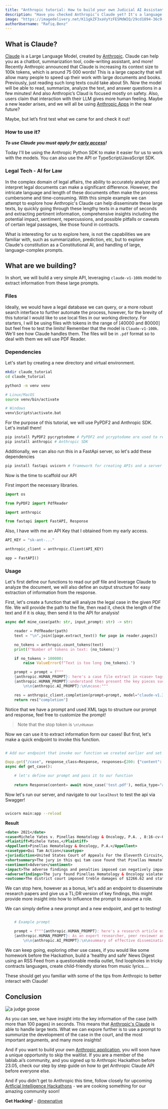 ```yaml
---
title: "Anthropic tutorial: How to build your own Judicial AI Assistant"
description: "Have you checked Anthropic’s Claude yet? It's a language model whose context size can reach 100k tokens, which is approximately 75 000 words! Let’s test out Anthropic’s Claude summarization ability!"
image: "https://imagedelivery.net/K11gkZF3xaVyYzFESMdWIQ/29cd1894-36c9-447a-06d8-a78968c94b00/full"
authorUsername: "Rafiq.Benz"
---
```


## What is Claude?

[Claude](https://lablab.ai/tech/anthropic/claude) is a Large Language Model, created by [Anthropic](https://lablab.ai/tech/anthropic). Claude can help you as a chatbot, summarization tool, code-writing assistant, and more! Recently Anthropic announced that Claude is increasing its context size to 100k tokens, which is around 75 000 words! This is a large capacity that will allow many people to speed up their work with large documents and books. Previously, just reading such long texts could take about 5h. Now the model will be able to read, summarize, analyze the text, and answer questions in a few minutes! And also Anthropic’s Claud is focused mostly on safety. Also, users claim that interaction with their LLM gives more human feeling. Maybe a new leader arises, and we will all be using [Anthropic Apps](https://lablab.ai/apps/tech/anthropic/claude) in the near future?

Maybe, but let’s first test what we came for and check it out!

### How to use it?

***To use Claude you must apply for [early access](https://www.anthropic.com/earlyaccess)!***

Today I'll be using the Anthropic Python SDK to make it easier for us to work with the models. You can also use the API or TypeScript/JavaScript SDK.

### Legal Tech - AI for Law

In the complex domain of legal affairs, the ability to accurately analyze and interpret legal documents can make a significant difference. However, the intricate language and length of these documents often make the process cumbersome and time-consuming. 
With this simple example we can attempt to explore how Anthropic's Claude can help disseminate these large texts, by quickly going through these lengthy texts in a matter of seconds and extracting pertinent information, comprehensive insights including the potential impact, sentiment, repercussions, and possible pitfalls or caveats of certain legal passages, like those found in contracts.

What is interesting for us to explore here, is not the capabilities we are familiar with, such as summarization, prediction, etc, but to explore Claude's constitution as a Constitutional AI, and handling of large, language-complex prompts.

## What are we building?

In short, we will build a very simple API, leveraging `claude-v1-100k` model to extract information from these large prompts. 

### Files

Ideally, we would have a legal database we can query, or a more robust search interface to further automate the process, however, for the brevity of this tutorial I would like to use local files in our working directory. For starters, I will be using files with tokens in the range of [40000 and 80000] but feel free to test the limits! Remember that the model is `Claude-v1-100k`. We'll see how Claude handles them. The files will be in `.pdf` format so to deal with them we will use PDF Reader.

### Dependencies
Let's start by creating a new directory and virtual environment.

```bash
mkdir claude_tutorial
cd claude_tutorial

python3 -m venv venv

# Linux/MacOS
source venv/bin/activate

# Windows
venv\Scripts\activate.bat
```

For the purpose of this tutorial, we will use PyPDF2 and Anthropic SDK. Let's install them!

```bash
pip install PyPDF2 pycryptodome # PyPDF2 and ycryptodome are used to read PDF files
pip install anthropic # Anthropic SDK
```

Additionally, we can also run this in a FastApi server, so let's add these dependencies

```bash
pip install fastapi uvicorn # framework for creating APIs and a server to serve those APIs respectively
```

Now is the time to scaffold our API

First import the necessary libraries.

```python
import os

from PyPDF2 import PdfReader

import anthropic

from fastapi import FastAPI, Response

```

Also, I have with me an API Key that I obtained from my early access.

```python
API_KEY = "sk-ant-..."

anthropic_client = anthropic.Client(API_KEY)

app = FastAPI()

```

### Usage

Let's first define our functions to read our pdf file and leverage Claude to analyze the document, we will also define an output structure for easy extraction of information from the response.

First, let's create a function that will analyze the legal case in the given PDF file. We will provide the path to the file, then read it, check the length of the text and if it is okay, then send it to the API for analysis!


```python
async def mine_case(path: str, input_prompt: str) -> str:

    reader = PdfReader(path)
    text = "\n".join([page.extract_text() for page in reader.pages])

    no_tokens = anthropic.count_tokens(text)
    print(f"Number of tokens in text: {no_tokens}")

    if no_tokens > 100000:
        raise ValueError(f"Text is too long {no_tokens}.")

    prompt = prompt = f"""
    {anthropic.HUMAN_PROMPT}: here's a case file extract in <case> tags <case>{text}<case>
    {anthropic.HUMAN_PROMPT}:understand then present the key pieces such as case ID, date, Plaintiff, Appellent, what is the case type, jurisdiction, a short summary, sentiment and its impact on business, and adverse findings, and outcome and put them in separate xml tags.
        \n\n{anthropic.AI_PROMPT}:\n\ncase:"""

    res = anthropic_client.completion(prompt=prompt, model="claude-v1.3-100k", max_tokens_to_sample=1000)
    return res["completion"]
```

Notice that we have a prompt and used XML tags to structure our prompt and response, feel free to customize the prompt!

> Note that the stop token is `\n\nHuman`

Now we can use it to extract information form our cases! But first, let's make a quick endpoint to invoke this function.

```python

# Add our endpoint that invoke our function we created earlier and set it to return response as xml

@app.get("/case", response_class=Response, responses={200: {"content": {"application/xml": {}}}})
async def get_case():

    # let's define our prompt and pass it to our function
    
    return Response(content= await mine_case('test.pdf'), media_type="application/xml")

```

Now let's run our server, and navigate to our `localhost` to test the api via Swagger!
```bash

uvicorn main:app --reload

```

**Result**

```xml
<date> 2021</date>
<case>Michele Yates v. Pinellas Hematology & Oncology, P.A. , 8:16-cv-00799- WFJ -CPT</case>
<Plaintiff>Michele Yates,</Plaintiff>
<Appellent>Pinellas Hematology & Oncology, P.A.</Appellent>
<casetype>Qui Tam Action</casetype>
<jurisdiction>United States Court of Appeals For the Eleventh Circuit</jurisdiction>
<shortsummary>The jury in this qui tam case found that Pinellas Hematology & Oncology violated the False Claims Act, 31 U.S.C. § 3729 et seq., on 214 occasions, and that the United States had sustained $755.54 in damages.The district court trebled the damages and imposed statutory minimum penalties of $1,177,000.</shortsummary>
<sentiment>Adverse</sentiment>
<impact>The adverse findings and penalties imposed can negatively impact the business and reputation of the company.</impact>
<adversefindings>The jury found Pinellas Hematology & Oncology violated the False Claims Act by defrauding the federal government through the submission of 214 false claims resulting in damages of $755.54.</adversefindings>
<outcome>The district court imposed treble damages of $2266.62 and statutory penalties of $1,177,000.</outcome>
```


We can stop here, however as a bonus, let's add an endpoint to disseminate research papers and give us a TL;DR version of key findings, this might provide more insight into how to influence the prompt to assume a role.

We can simply define a new prompt and a new endpoint, and get to testing!

```python

    # Example prompt

    prompt = f"""{anthropic.HUMAN_PROMPT}: here's a research article extract in <article> tags <article>{text}<article>
    {anthropic.HUMAN_PROMPT}: As an expert researcher, peer reviewer and principal investigator, read and understand the article then present the key findings and supporting arguments in bullet points.
        \n\n{anthropic.AI_PROMPT}:\n\nsummary of effective dissemination of this research:"""
```

We can keep going, exploring other use cases, if you would like some homework before the Hackathon, build a 'healthy and safe' News Digest using an RSS Feed from a questionable media outlet, find loopholes in tricky contracts languages, create child-friendly stories from music lyrics....

These should get you familiar with some of the tips from Anthropic to better interact with Claude!

## Conclusion

<Img src="https://imagedelivery.net/K11gkZF3xaVyYzFESMdWIQ/0453da3f-86f9-46bb-5a1a-ee4fe8839e00/full" alt="a judge goose" />

As you can see, we have insight into the key information of the case (with more than 100 pages) in seconds. This means that [Anthropic's Claude](https://lablab.ai/tech/anthropic/claude) is able to handle large texts. What we can expore further is to use a prompt to summurize the development of the case in the court, and the most important arguments, and many more insights!

And if you want to build your own [Anthropic application](https://lablab.ai/apps/tech/anthropic/claude), you will soon have a unique opportunity to skip the waitlist. If you are a member of the lablab.ai’s community, and you signed up to Anthropic Hackathon before 23.05, check our step by step guide on how to get Anthropic Claude API before everyone else.

And if you didn't get to Anthropic this time, follow closely for upcoming [Artficial Intelligence Hackathons](https://lablab.ai/event) - we are cooking something for our amazing community soon!

**Get Hacking!** - [@newnative](https://newnative.ai/)
